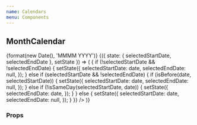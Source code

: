 ```yaml
---
name: Calendars
menu: Components
---
```




## MonthCalendar

<Playground>
  <Spacing paddingBottom={4}>
    <Heading size="xxxlarge">{format(new Date(), 'MMMM YYYY')}</Heading>
  </Spacing>
  <WeekDays />
  <State
    initial={{
      selectedStartDate: null,
      selectedEndDate: null,
    }}
  >
    {({ state: { selectedStartDate, selectedEndDate }, setState }) => (
      <MonthCalendar
        selectedStartDate={selectedStartDate}
        selectedEndDate={selectedEndDate}
        onSelect={date => {
          if (!selectedStartDate && !selectedEndDate) {
            setState({
              selectedStartDate: date,
              selectedEndDate: null,
            });
          } else if (selectedStartDate && !selectedEndDate) {
            if (isBefore(date, selectedStartDate)) {
              setState({
                selectedStartDate: date,
                selectedEndDate: null,
              });
            } else if (!isSameDay(selectedStartDate, date)) {
              setState({
                selectedEndDate: date,
              });
            }
          } else {
            setState({
              selectedStartDate: date,
              selectedEndDate: null,
            });
          }
        }}
      />
    )}
  </State>
</Playground>

### Props

<PropsTable of={MonthCalendar} />
